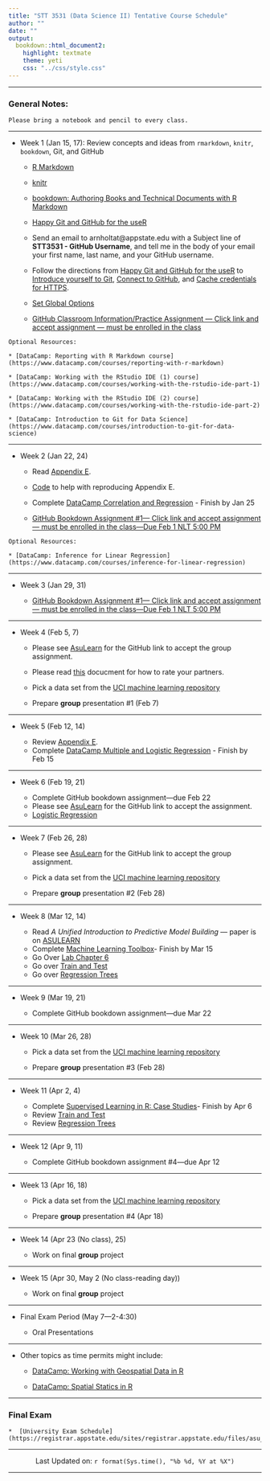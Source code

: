 ```yaml
---
title: "STT 3531 (Data Science II) Tentative Course Schedule"
author: ""
date: ""
output: 
  bookdown::html_document2: 
    highlight: textmate
    theme: yeti
    css: "../css/style.css"
---
```


<script type="text/x-mathjax-config">
MathJax.Hub.Config({
  TeX: { equationNumbers: { autoNumber: "AMS" } }
});
</script>

* * *

### General Notes: {-}

```block
Please bring a notebook and pencil to every class.  
```

* * *

* Week 1 (Jan 15, 17): Review concepts and ideas from `rmarkdown`, `knitr`, `bookdown`, Git, and GitHub
    
    + [R Markdown](http://rmarkdown.rstudio.com/)
    
    + [knitr](https://yihui.name/knitr/)
    
    + [bookdown: Authoring Books and Technical Documents with R Markdown](https://bookdown.org/yihui/bookdown/)
    
    + [Happy Git and GitHub for the useR](http://happygitwithr.com/)

    + Send an email to arnholtat@appstate.edu with a Subject line of **STT3531 - GitHub Username**, and tell me in the body of your email your first name, last name, and your GitHub username.  
    
    + Follow the directions from [Happy Git and GitHub for the useR](http://happygitwithr.com/) to [Introduce yourself to Git](http://happygitwithr.com/hello-git.html), [Connect to GitHub](http://happygitwithr.com/push-pull-github.html), and [Cache credentials for HTTPS](http://happygitwithr.com/credential-caching.html).
    
    + [Set Global Options](https://stat-ata-asu.github.io/STT5812CourseRepo/Rmarkdown/GlobalOptions.html)
    
    + [GitHub Classroom Information/Practice Assignment --- Click link and accept assignment --- must be enrolled in the class](https://classroom.github.com/a/jfwFmKWD)
    
```block
Optional Resources:

* [DataCamp: Reporting with R Markdown course](https://www.datacamp.com/courses/reporting-with-r-markdown)

* [DataCamp: Working with the RStudio IDE (1) course](https://www.datacamp.com/courses/working-with-the-rstudio-ide-part-1)

* [DataCamp: Working with the RStudio IDE (2) course](https://www.datacamp.com/courses/working-with-the-rstudio-ide-part-2)

* [DataCamp: Introduction to Git for Data Science](https://www.datacamp.com/courses/introduction-to-git-for-data-science)
``` 


* * *

* Week 2 (Jan 22, 24)
   
    + Read [Appendix E](./appE.html).  

    + [Code](https://raw.githubusercontent.com/alanarnholt/GeneralStatistics/master/rmarkdown/ResidualGraphs.Rmd) to help with reproducing Appendix E.

    + Complete [DataCamp Correlation and Regression](https://www.datacamp.com/courses/correlation-and-regression) - Finish by Jan 25
    
    + [GitHub Bookdown Assignment #1--- Click link and accept assignment --- must be enrolled in the class---Due Feb 1 NLT 5:00 PM](https://classroom.github.com/a/aR0VkDlh)
    

```block
Optional Resources:

* [DataCamp: Inference for Linear Regression](https://www.datacamp.com/courses/inference-for-linear-regression)
```    

* * *

* Week 3 (Jan 29, 31)

    + [GitHub Bookdown Assignment #1--- Click link and accept assignment --- must be enrolled in the class---Due Feb 1 NLT 5:00 PM](https://classroom.github.com/a/aR0VkDlh)
    
* * *

* Week 4 (Feb 5, 7)
    + Please see [AsuLearn](https://asulearn.appstate.edu) for the GitHub link to accept the group assignment.
    
    + Please read [this](../GroupProjectEval/GroupEvaluation.pdf) docucment for how to rate your partners.
    
    + Pick a data set from the [UCI machine learning repository](https://archive.ics.uci.edu/ml/index.php)

    + Prepare **group** presentation #1 (Feb 7)

* * *

* Week 5 (Feb 12, 14)

    + Review [Appendix E](./appE.html). 
    + Complete [DataCamp Multiple and Logistic Regression](https://www.datacamp.com/courses/multiple-and-logistic-regression) - Finish by Feb 15

* * *

* Week 6 (Feb 19, 21)

    + Complete GitHub bookdown assignment---due Feb 22
    + Please see [AsuLearn](https://asulearn.appstate.edu) for the GitHub link to accept the assignment.
    + [Logistic Regression](../rmarkdown/HW1later.html)

* * *

* Week 7 (Feb 26, 28)

    + Please see [AsuLearn](https://asulearn.appstate.edu) for the GitHub link to accept the group assignment.

    + Pick a data set from the [UCI machine learning repository](https://archive.ics.uci.edu/ml/index.php)
    
    + Prepare **group** presentation #2 (Feb 28)
    
    

* * *      

* Week 8 (Mar 12, 14)

    + Read *A Unified Introduction to Predictive Model Building* --- paper is on [ASULEARN](https://asulearn.appstate.edu/)
    + Complete [Machine Learning Toolbox](https://www.datacamp.com/courses/machine-learning-toolbox)- Finish by Mar 15
    +  Go Over [Lab Chapter 6](https://stat-ata-asu.github.io/STT3851ClassRepo/Rmarkdown/BookLabs/Lab_Chapter6.html)
    +  Go over [Train and Test](../rmarkdown/TrainAndTestPartitions.html)
    +  Go over [Regression Trees](../rmarkdown/RegressionTrees.html)

* * *

* Week 9 (Mar 19, 21)

    + Complete GitHub bookdown assignment---due Mar 22

* * *

* Week 10 (Mar 26, 28)

    + Pick a data set from the [UCI machine learning repository](https://archive.ics.uci.edu/ml/index.php)
    
    + Prepare **group** presentation #3 (Feb 28)

* * * 

* Week 11 (Apr 2, 4)

    + Complete [Supervised Learning in R: Case Studies](https://www.datacamp.com/courses/supervised-learning-in-r-case-studies)- Finish by Apr 6
    +  Review [Train and Test](../rmarkdown/TrainAndTestPartitions.html)
    +  Review [Regression Trees](../rmarkdown/RegressionTrees.html)

* * *

* Week 12 (Apr 9, 11)

    + Complete GitHub bookdown assignment #4---due Apr 12

* * *

* Week 13 (Apr 16, 18)

    + Pick a data set from the [UCI machine learning repository](https://archive.ics.uci.edu/ml/index.php)

    + Prepare **group** presentation #4 (Apr 18)

* * * 

* Week 14 (Apr 23 (No class), 25)
  
    + Work on final **group** project

* * *

* Week 15 (Apr 30, May 2 (No class-reading day))

    + Work on final **group** project

* * *

* Final Exam Period (May 7---2-4:30)

    + Oral Presentations

* * *

* Other topics as time permits might include:

    + [DataCamp: Working with Geospatial Data in R](https://www.datacamp.com/courses/working-with-geospatial-data-in-r)

    + [DataCamp: Spatial Statics in R](https://www.datacamp.com/courses/spatial-statistics-in-r)
    
* * *    

### Final Exam {-}

```block
*  [University Exam Schedule](https://registrar.appstate.edu/sites/registrar.appstate.edu/files/asu_spring_2018_exam_schedule.pdf)
```

________________

<center> Last Updated on: `r format(Sys.time(), "%b %d, %Y at %X")` </center>

________________
